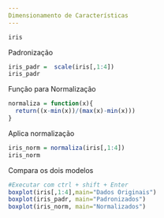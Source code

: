 ---
Dimensionamento de Características
---
```{r}
iris
```
Padronização
```{r}
iris_padr =  scale(iris[,1:4])
iris_padr
```
Função para Normalização
```{r}
normaliza = function(x){
  return((x-min(x))/(max(x)-min(x)))
}
```
Aplica normalização
```{r}
iris_norm = normaliza(iris[,1:4])
iris_norm
```
Compara os dois modelos
```{r}
#Executar com ctrl + shift + Enter
boxplot(iris[,1:4],main="Dados Originais")
boxplot(iris_padr, main="Padronizados")
boxplot(iris_norm, main="Normalizados")

```
